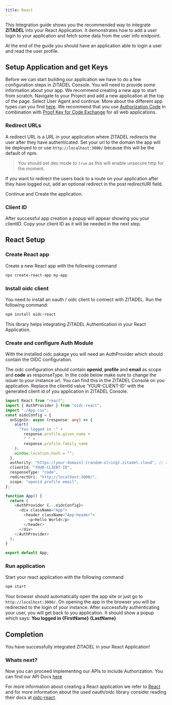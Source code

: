 ```yaml
---
title: React
---
```


This Integration guide shows you the recommended way to integrate **ZITADEL** into your React Application.
It demonstrates how to add a user login to your application and fetch some data from the user info endpoint.

At the end of the guide you should have an application able to login a user and read the user profile.

## Setup Application and get Keys

Before we can start building our application we have to do a few configuration steps in ZITADEL Console.
You will need to provide some information about your app. We recommend creating a new app to start from scratch. Navigate to your Project and add a new application at the top of the page.
Select User Agent and continue. More about the different app types can you find [here](/guides/integrate/oauth-recommended-flows#different-client-profiles).
We recommend that you use [Authorization Code](/apis/openidoauth/grant-types#authorization-code) in combination with [Proof Key for Code Exchange](/apis/openidoauth/grant-types#proof-key-for-code-exchange) for all web applications.

### Redirect URLs

A redirect URL is a URL in your application where ZITADEL redirects the user after they have authenticated. Set your url to the domain the app will be deployed to or use `http://localhost:3000/` because this will be the default of npm.

> You should set dev mode to `true` as this will enable unsecure http for the moment.

If you want to redirect the users back to a route on your application after they have logged out, add an optional redirect in the post redirectURI field.

Continue and Create the application.

### Client ID

After successful app creation a popup will appear showing you your clientID.
Copy your client ID as it will be needed in the next step.

## React Setup

### Create React app

Create a new React app with the following command

```bash
npx create-react-app my-app
```

### Install oidc client

You need to install an oauth / oidc client to connect with ZITADEL. Run the following command:

```bash
npm install oidc-react
```

This library helps integrating ZITADEL Authentication in your React Application.

### Create and configure Auth Module

With the installed oidc pakage you will need an AuthProvider which should contain the OIDC configuration.

The oidc configuration should contain **openid**, **profile** and **email** as scope and **code** as responseType.
In the code below make sure to change the issuer to your instance url. You can find this in the ZITADEL Console on you application.
Replace the clientId value 'YOUR-CLIENT-ID' with the generated client id of you application in ZITADEL Console.

```ts
import React from "react";
import { AuthProvider } from "oidc-react";
import "./App.css";
const oidcConfig = {
  onSignIn: async (response: any) => {
    alert(
      "You logged in :" +
        response.profile.given_name +
        " " +
        response.profile.family_name
    );
    window.location.hash = "";
  },
  authority: "https:/[your-domain]-[random-string].zitadel.cloud", // replace with your instance
  clientId: "YOUR-CLIENT-ID",
  responseType: "code",
  redirectUri: "http://localhost:3000/",
  scope: "openid profile email",
};

function App() {
  return (
    <AuthProvider {...oidcConfig}>
      <div className="App">
        <header className="App-header">
          <p>Hello World</p>
        </header>
      </div>
    </AuthProvider>
  );
}

export default App;
```

### Run application

Start your react application with the following command

```bash
npm start
```

Your browser should automatically open the app site or just go to `http://localhost:3000/`.
On opening the app in the browser you will be redirected to the login of your instance.
After successfully authenticating your user, you will get back to you application.
It should show a popup which says: **You logged in {FirstName} {LastName}**

## Completion

You have successfully integrated ZITADEL in your React Application!

### Whats next?

Now you can proceed implementing our APIs to include Authorization. You can find our API Docs [here](/apis/introduction)

For more information about creating a React application we refer to [React](https://reactjs.org/docs/getting-started.html) and for more information about the used oauth/oidc library consider reading their docs at [oidc-react](https://www.npmjs.com/package/oidc-react).
